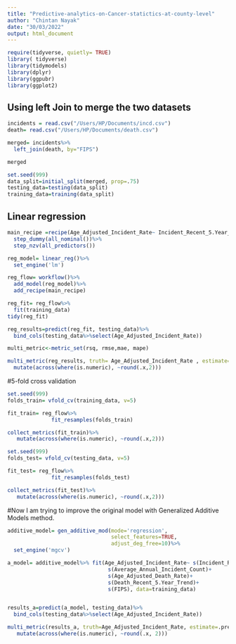 ---
title: "Predictive-analytics-on-Cancer-statictics-at-county-level"
author: "Chintan Nayak"
date: "30/03/2022"
output: html_document
---


```{r}
require(tidyverse, quietly= TRUE)
library( tidyverse)
library(tidymodels)
library(dplyr)
library(ggpubr)
library(ggplot2)
```


## Using left Join to merge the two datasets

```{r}
incidents = read.csv("/Users/HP/Documents/incd.csv")
death= read.csv("/Users/HP/Documents/death.csv")
```

```{r}
merged= incidents%>%
  left_join(death, by="FIPS")
```

```{r}
merged
```

```{r}
set.seed(999)
data_split=initial_split(merged, prop=.75)
testing_data=testing(data_split)
training_data=training(data_split)
```


## Linear regression

```{r}
main_recipe =recipe(Age_Adjusted_Incident_Rate~ Incident_Recent_5.Year_Trend + Average_Annual_Incident_Count + Age_Adjusted_Death_Rate + Death_Recent_5.Year_Trend + FIPS, training_data)%>%
  step_dummy(all_nominal())%>%
  step_nzv(all_predictors())

reg_model= linear_reg()%>%
  set_engine('lm')

reg_flow= workflow()%>%
  add_model(reg_model)%>%
  add_recipe(main_recipe)

reg_fit= reg_flow%>%
  fit(training_data)
tidy(reg_fit)
```


```{r}
reg_results=predict(reg_fit, testing_data)%>%
  bind_cols(testing_data%>%select(Age_Adjusted_Incident_Rate))
```


```{r}
multi_metric<-metric_set(rsq, rmse,mae, mape)

multi_metric(reg_results, truth= Age_Adjusted_Incident_Rate , estimate=.pred)%>%
  mutate(across(where(is.numeric), ~round(.x,2)))
```


#5-fold cross validation

```{r}
set.seed(999)
folds_train= vfold_cv(training_data, v=5)

fit_train= reg_flow%>%
              fit_resamples(folds_train)

collect_metrics(fit_train)%>%
   mutate(across(where(is.numeric), ~round(.x,2)))
```


```{r}
set.seed(999)
folds_test= vfold_cv(testing_data, v=5)

fit_test= reg_flow%>%
              fit_resamples(folds_test)

collect_metrics(fit_test)%>%
   mutate(across(where(is.numeric), ~round(.x,2)))
```


#Now I am trying to improve the original model with Generalized Additive Models method.

```{r}
additive_model= gen_additive_mod(mode='regression',
                                 select_features=TRUE,
                                 adjust_deg_free=10)%>%
  set_engine('mgcv')

a_model= additive_model%>% fit(Age_Adjusted_Incident_Rate~ s(Incident_Recent_5.Year_Trend)+
                                s(Average_Annual_Incident_Count)+
                                s(Age_Adjusted_Death_Rate)+
                                s(Death_Recent_5.Year_Trend)+
                                s(FIPS), data=training_data)


results_a=predict(a_model, testing_data)%>%
  bind_cols(testing_data%>%select(Age_Adjusted_Incident_Rate))

multi_metric(results_a, truth=Age_Adjusted_Incident_Rate, estimate=.pred)%>%
   mutate(across(where(is.numeric), ~round(.x, 2)))

```

